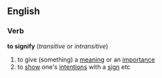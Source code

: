 ==English==
===Verb===
'''to signify''' (''transitive'' or ''intransitive'')
# to give (something) a [[meaning]] or an [[importance]]
# to [[show]] one's [[intention]]s with a [[sign]] etc